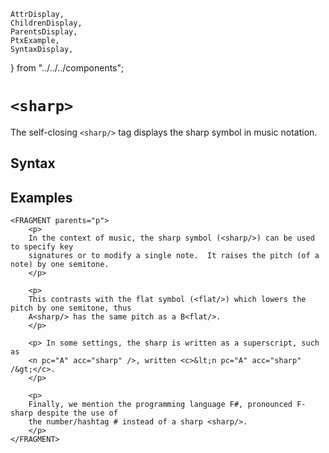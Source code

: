     AttrDisplay,
    ChildrenDisplay,
    ParentsDisplay,
    PtxExample,
    SyntaxDisplay,
} from "../../../components";

# `<sharp>`

The self-closing `<sharp/>` tag displays the sharp symbol in music notation. 

## Syntax

<SyntaxDisplay name="sharp" />

## Examples

```ptx-example
<FRAGMENT parents="p">
    <p>
    In the context of music, the sharp symbol (<sharp/>) can be used to specify key 
    signatures or to modify a single note.  It raises the pitch (of a note) by one semitone. 
    </p>
     
    <p> 
    This contrasts with the flat symbol (<flat/>) which lowers the pitch by one semitone, thus
    A<sharp/> has the same pitch as a B<flat/>.
    </p>

    <p> In some settings, the sharp is written as a superscript, such as
    <n pc="A" acc="sharp" />, written <c>&lt;n pc="A" acc="sharp" /&gt;</c>.
    </p>

    <p> 
    Finally, we mention the programming language F#, pronounced F-sharp despite the use of 
    the number/hashtag # instead of a sharp <sharp/>.
    </p>
</FRAGMENT>
```
    